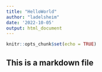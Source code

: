 ```yaml
---
title: "HelloWorld"
author: "ladelsheim"
date: '2022-10-05'
output: html_document
---
```


```r
knitr::opts_chunk$set(echo = TRUE)
```
## This is a markdown file
